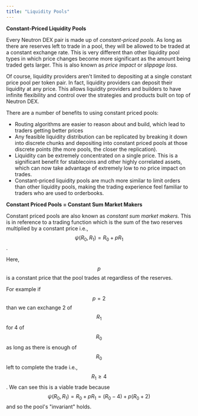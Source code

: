 ```yaml
---
title: "Liquidity Pools"
---
```


**Constant-Priced Liquidity Pools**

Every Neutron DEX pair is made up of _constant-priced pools_. As long as there are reserves left to trade in a pool, they will be allowed to be traded at a constant exchange rate. This is very different than other liquidity pool types in which price changes become more significant as the amount being traded gets larger. This is also known as _price impact_ or _slippage loss._

Of course, liquidity providers aren't limited to depositing at a single constant price pool per token pair. In fact, liquidity providers can deposit their liquidity at any price. This allows liquidity providers and builders to have infinite flexibility and control over the strategies and products built on top of Neutron DEX.

There are a number of benefits to using constant priced pools:

* Routing algorithms are easier to reason about and build, which lead to traders getting better prices
* Any feasible liquidity distribution can be replicated by breaking it down into discrete chunks and depositing into constant priced pools at those discrete points (the more pools, the closer the replication).
* Liquidity can be extremely concentrated on a single price. This is a significant benefit for stablecoins and other highly correlated assets, which can now take advantage of extremely low to no price impact on trades.
* Constant-priced liquidity pools are much more similar to limit orders than other liquidity pools, making the trading experience feel familiar to traders who are used to orderbooks.

**Constant Priced Pools = Constant Sum Market Makers**

Constant priced pools are also known as _constant sum market makers._ This is in reference to a trading function which is the sum of the two reserves multiplied by a constant price i.e., $$\psi(R_0, R_1) = R_0 + p R_1$$.

Here, $$p$$ is a constant price that the pool trades at regardless of the reserves.

For example if $$p=2$$ than we can exchange 2 of $$R_1$$ for 4 of $$R_0$$ as long as there is enough of $$R_0$$ left to complete the trade i.e., $$R_1 \geq 4$$. We can see this is a viable trade because $$\psi(R_0, R_1) = R_0 + pR_1 = (R_0 - 4) + p(R_0 + 2)$$ and so the pool's "invariant" holds.